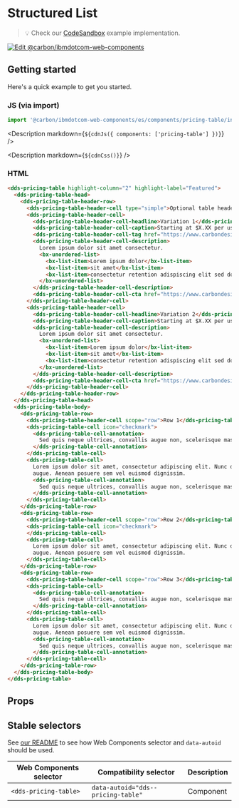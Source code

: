 
# Structured List

> 💡 Check our
> [CodeSandbox](https://githubbox.com/carbon-design-system/carbon-for-ibm-dotcom/tree/master/packages/web-components/examples/codesandbox/components/pricing-table)
> example implementation.

[![Edit @carbon/ibmdotcom-web-components](https://codesandbox.io/static/img/play-codesandbox.svg)](https://githubbox.com/carbon-design-system/carbon-for-ibm-dotcom/tree/master/packages/web-components/examples/codesandbox/components/pricing-table)

## Getting started

Here's a quick example to get you started.

### JS (via import)

```javascript
import '@carbon/ibmdotcom-web-components/es/components/pricing-table/index.js';
```

<Description markdown={`${cdnJs({ components: ['pricing-table'] })}`} />

<Description markdown={`${cdnCss()}`} />

### HTML

```html
<dds-pricing-table highlight-column="2" highlight-label="Featured">
  <dds-pricing-table-head>
    <dds-pricing-table-header-row>
      <dds-pricing-table-header-cell type="simple">Optional table header</dds-pricing-table-header-cell>
      <dds-pricing-table-header-cell>
        <dds-pricing-table-header-cell-headline>Variation 1</dds-pricing-table-header-cell-headline>
        <dds-pricing-table-header-cell-caption>Starting at $X.XX per user</dds-pricing-table-header-cell-caption>
        <dds-pricing-table-header-cell-tag href="https://www.carbondesignsystem.com/all-about-carbon/what-is-carbon/">Merchandising</dds-pricing-table-header-cell-tag>
        <dds-pricing-table-header-cell-description>
          Lorem ipsum dolor sit amet consectetur.
          <bx-unordered-list>
            <bx-list-item>Lorem ipsum dolor</bx-list-item>
            <bx-list-item>sit amet</bx-list-item>
            <bx-list-item>consectetur retention adispiscing elit sed do eiusm Eiusmod tempor</bx-list-item>
          </bx-unordered-list>
        </dds-pricing-table-header-cell-description>
        <dds-pricing-table-header-cell-cta href="https://www.carbondesignsystem.com/all-about-carbon/what-is-carbon/">Call to action</dds-pricing-table-header-cell-cta>
      </dds-pricing-table-header-cell>
      <dds-pricing-table-header-cell>
        <dds-pricing-table-header-cell-headline>Variation 2</dds-pricing-table-header-cell-headline>
        <dds-pricing-table-header-cell-caption>Starting at $X.XX per user</dds-pricing-table-header-cell-caption>
        <dds-pricing-table-header-cell-description>
          Lorem ipsum dolor sit amet consectetur.
          <bx-unordered-list>
            <bx-list-item>Lorem ipsum dolor</bx-list-item>
            <bx-list-item>sit amet</bx-list-item>
            <bx-list-item>consectetur retention adispiscing elit sed do eiusm Eiusmod tempor</bx-list-item>
          </bx-unordered-list>
        </dds-pricing-table-header-cell-description>
        <dds-pricing-table-header-cell-cta href="https://www.carbondesignsystem.com/all-about-carbon/what-is-carbon/">Call to action</dds-pricing-table-header-cell-cta>
      </dds-pricing-table-header-cell>
    </dds-pricing-table-header-row>
  </dds-pricing-table-head>
  <dds-pricing-table-body>
    <dds-pricing-table-row>
      <dds-pricing-table-header-cell scope="row">Row 1</dds-pricing-table-cell>
      <dds-pricing-table-cell icon="checkmark">
        <dds-pricing-table-cell-annotation>
          Sed quis neque ultrices, convallis augue non, scelerisque massa.
        </dds-pricing-table-cell-annotation>
      </dds-pricing-table-cell>
      <dds-pricing-table-cell>
        Lorem ipsum dolor sit amet, consectetur adipiscing elit. Nunc dui magna, finibus id tortor sed, aliquet bibendum
        augue. Aenean posuere sem vel euismod dignissim.
        <dds-pricing-table-cell-annotation>
          Sed quis neque ultrices, convallis augue non, scelerisque massa.
        </dds-pricing-table-cell-annotation>
      </dds-pricing-table-cell>
    </dds-pricing-table-row>
    <dds-pricing-table-row>
      <dds-pricing-table-header-cell scope="row">Row 2</dds-pricing-table-cell>
      <dds-pricing-table-cell icon="checkmark">
      </dds-pricing-table-cell>
      <dds-pricing-table-cell>
        Lorem ipsum dolor sit amet, consectetur adipiscing elit. Nunc dui magna, finibus id tortor sed, aliquet bibendum
        augue. Aenean posuere sem vel euismod dignissim.
      </dds-pricing-table-cell>
    </dds-pricing-table-row>
    <dds-pricing-table-row>
      <dds-pricing-table-header-cell scope="row">Row 3</dds-pricing-table-cell>
      <dds-pricing-table-cell>
        <dds-pricing-table-cell-annotation>
          Sed quis neque ultrices, convallis augue non, scelerisque massa.
        </dds-pricing-table-cell-annotation>
      </dds-pricing-table-cell>
      <dds-pricing-table-cell>
        Lorem ipsum dolor sit amet, consectetur adipiscing elit. Nunc dui magna, finibus id tortor sed, aliquet bibendum
        augue. Aenean posuere sem vel euismod dignissim.
        <dds-pricing-table-cell-annotation>
          Sed quis neque ultrices, convallis augue non, scelerisque massa.
        </dds-pricing-table-cell-annotation>
      </dds-pricing-table-cell>
    </dds-pricing-table-row>
  </dds-pricing-table-body>
</dds-pricing-table>
```

## Props

<Props of="dds-pricing-table" />

## Stable selectors

See [our README](https://github.com/carbon-design-system/carbon-for-ibm-dotcom/tree/master/packages/web-components#stable-selectors-for-analytics-and-integratione2e-testing-in-web-components) to see how Web Components selector and `data-autoid` should be used.

| Web Components selector     | Compatibility selector                   | Description |
| --------------------------- | ---------------------------------------- | ----------- |
| `<dds-pricing-table>`       | `data-autoid="dds--pricing-table"`       | Component   |

<Description markdown={contributing} />
